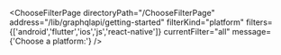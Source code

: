 


<ChooseFilterPage
    directoryPath="/ChooseFilterPage"
    address="/lib/graphqlapi/getting-started"
    filterKind="platform"
    filters={['android','flutter','ios','js','react-native']}
    currentFilter="all"
    message={'Choose a platform:'}
/>
